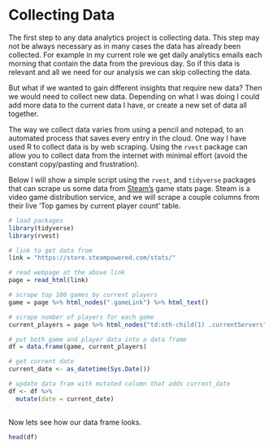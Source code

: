 # Collecting Data

The first step to any data analytics project is collecting data. This step may not be always necessary as in many cases the data has already been collected. For example in my current role we get daily analytics emails each morning that contain the data from the previous day. So if this data is relevant and all we need for our analysis we can skip collecting the data.

But what if we wanted to gain different insights that require new data? Then we would need to collect new data. Depending on what I was doing I could add more data to the current data I have, or create a new set of data all together.

The way we collect data varies from using a pencil and notepad, to an automated process that saves every entry in the cloud. One way I have used R to collect data is by web scraping. Using the `rvest` package can allow you to collect data from the internet with minimal effort (avoid the constant copy/pasting and frustration).

Below I will show a simple script using the `rvest`, and `tidyverse` packages that can scrape us some data from [Steam's](https://store.steampowered.com/stats/) game stats page. Steam is a video game distribution service, and we will scrape a couple columns from their live 'Top games by current player count' table.

```r
# load packages
library(tidyverse)
library(rvest)

# link to get data from
link = "https://store.steampowered.com/stats/" 

# read webpage at the above link
page = read_html(link) 

# scrape top 100 games by current players
game = page %>% html_nodes(".gameLink") %>% html_text()  

# scrape number of players for each game 
current_players = page %>% html_nodes("td:nth-child(1) .currentServers") %>% html_text() 

# put both game and player data into a data frame
df = data.frame(game, current_players) 

# get current date
current_date <- as_datetime(Sys.Date())

# update data fram with mutated column that adds current_date
df <- df %>% 
  mutate(date = current_date)
 
```

Now lets see how our data frame looks.

```r
head(df)
```
